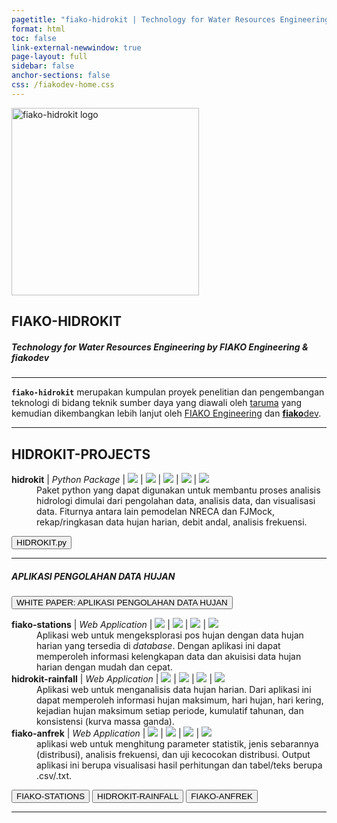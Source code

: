 ```yaml
---
pagetitle: "fiako-hidrokit | Technology for Water Resources Engineering by FIAKO Engineering"
format: html
toc: false
link-external-newwindow: true
page-layout: full
sidebar: false
anchor-sections: false
css: /fiakodev-home.css
---
```


::: {.text-center}
<img src="assets/fiako-hidrokit-logo.png" alt="fiako-hidrokit logo" width="300" class="logo">
:::

::: {.text-center .mb-4}
# FIAKO-HIDROKIT
##### Technology for Water Resources Engineering by FIAKO Engineering & **fiako**dev
:::

::: {.text-center}

---

**`fiako-hidrokit`** merupakan kumpulan proyek penelitian dan pengembangan teknologi di bidang teknik sumber daya yang diawali oleh [taruma](https://github.com/taruma) yang kemudian dikembangkan lebih lanjut oleh [FIAKO Engineering](https://fiako.engineering) dan [**fiako**dev](https://dev.fiako.engineering).

---

:::

::: {.text-center}

## HIDROKIT-PROJECTS

**hidrokit** | _Python Package_ | ![](https://img.shields.io/pypi/v/hidrokit.svg?logo=pypi) | ![](https://img.shields.io/github/v/release/hidrokit/hidrokit?color=blue&label=hidrokit.py&labelColor=navy&logo=Python&style=flat-square) | ![](https://img.shields.io/github/release-date/hidrokit/hidrokit?color=black&label=release&labelColor=brown&logo=Python&logoColor=white) | ![](https://img.shields.io/github/license/hidrokit/hidrokit) | ![](https://img.shields.io/badge/status-maintenance-brown)
: Paket python yang dapat digunakan untuk membantu proses analisis hidrologi dimulai dari pengolahan data, analisis data, dan visualisasi data. Fiturnya antara lain pemodelan NRECA dan FJMock, rekap/ringkasan data hujan harian, debit andal, analisis frekuensi. 

[<button type="button" class="btn btn-primary m-1">HIDROKIT.py</button>](https://github.com/hidrokit/hidrokit)

---

##### APLIKASI PENGOLAHAN DATA HUJAN

[<button type="button" class="btn btn-danger m-1">WHITE PAPER: APLIKASI PENGOLAHAN DATA HUJAN</button>](/webapps/webapps-rainfall.qmd)

**fiako-stations** | _Web Application_ | ![](https://img.shields.io/github/v/release/fiakoenjiniring/demo-stations?color=informational&label=demo-stations&labelColor=blueviolet&logo=Plotly&style=flat-square) | ![](https://img.shields.io/github/release-date/fiakoenjiniring/demo-stations?color=black&label=release&labelColor=brown&logo=Plotly&logoColor=white) | ![](https://img.shields.io/github/license/fiakoenjiniring/demo-stations) | ![](https://img.shields.io/badge/status-maintenance-brown)
: Aplikasi web untuk mengeksplorasi pos hujan dengan data hujan harian yang tersedia di _database_. Dengan aplikasi ini dapat memperoleh informasi kelengkapan data dan akuisisi data hujan harian dengan mudah dan cepat.

**hidrokit-rainfall** | _Web Application_ | ![](https://img.shields.io/github/v/release/fiakoenjiniring/rainfall?color=informational&label=rainfall&labelColor=blueviolet&logo=Plotly&style=flat-square) | ![](https://img.shields.io/github/release-date/fiakoenjiniring/rainfall?color=black&label=release&labelColor=brown&logo=Plotly&logoColor=white) | ![](https://img.shields.io/github/license/fiakoenjiniring/rainfall) | ![](https://img.shields.io/badge/status-maintenance-brown)
: Aplikasi web untuk menganalisis data hujan harian. Dari aplikasi ini dapat memperoleh informasi hujan maksimum, hari hujan, hari kering, kejadian hujan maksimum setiap periode, kumulatif tahunan, dan konsistensi (kurva massa ganda).

**fiako-anfrek** | _Web Application_ | ![](https://img.shields.io/github/v/release/fiakoenjiniring/anfrek?color=informational&label=anfrek&labelColor=blueviolet&logo=Plotly&style=flat-square) | ![](https://img.shields.io/github/release-date/fiakoenjiniring/anfrek?color=black&label=release&labelColor=brown&logo=Plotly&logoColor=white) | ![](https://img.shields.io/github/license/fiakoenjiniring/anfrek) | ![](https://img.shields.io/badge/status-maintenance-brown)
:  aplikasi web untuk menghitung parameter statistik, jenis sebarannya (distribusi), analisis frekuensi, dan uji kecocokan distribusi. Output aplikasi ini berupa visualisasi hasil perhitungan dan tabel/teks berupa .csv/.txt.

[<button type="button" class="btn btn-info m-1">FIAKO-STATIONS</button>](https://github.com/fiakoenjiniring/demo-stations)
[<button type="button" class="btn btn-info m-1">HIDROKIT-RAINFALL</button>](https://github.com/fiakoenjiniring/rainfall)
[<button type="button" class="btn btn-info m-1">FIAKO-ANFREK</button>](https://github.com/fiakoenjiniring/anfrek)

---

:::

